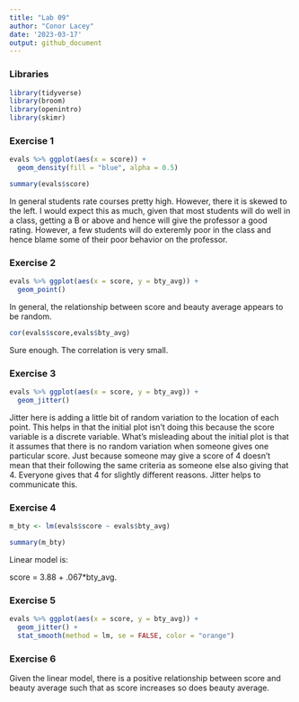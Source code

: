 ```yaml
---
title: "Lab 09"
author: "Conor Lacey"
date: '2023-03-17'
output: github_document
---
```


### Libraries

```r
library(tidyverse) 
library(broom)
library(openintro)
library(skimr)
```

### Exercise 1

```r
evals %>% ggplot(aes(x = score)) +
  geom_density(fill = "blue", alpha = 0.5)

summary(evals$score)
```

In general students rate courses pretty high. However, there it is skewed to the left. I would expect this as much, given that most students will do well in a class, getting a B or above and hence will give the professor a good rating. However, a few students will do exteremly poor in the class and hence blame some of their poor behavior on the professor. 

### Exercise 2

```r
evals %>% ggplot(aes(x = score, y = bty_avg)) + 
  geom_point() 
```

In general, the relationship between score and beauty average appears to be random. 


```r
cor(evals$score,evals$bty_avg)
```

Sure enough. The correlation is very small. 

### Exercise 3

```r
evals %>% ggplot(aes(x = score, y = bty_avg)) + 
  geom_jitter() 
```

Jitter here is adding a little bit of random variation to the location of each point. This helps in that the initial plot isn't doing this because the score variable is a discrete variable. What's misleading about the initial plot is that it assumes that there is no random variation when someone gives one particular score. Just because someone may give a score of 4 doesn't mean that their following the same criteria as someone else also giving that 4. Everyone gives that 4 for slightly different reasons. Jitter helps to communicate this. 

### Exercise 4

```r

m_bty <- lm(evals$score ~ evals$bty_avg)

summary(m_bty)
```

Linear model is: 

score = 3.88 + .067*bty_avg.

### Exercise 5

```r
evals %>% ggplot(aes(x = score, y = bty_avg)) + 
  geom_jitter() + 
  stat_smooth(method = lm, se = FALSE, color = "orange")
```

### Exercise 6

Given the linear model, there is a positive relationship between score and beauty average such that as score increases so does beauty average. 